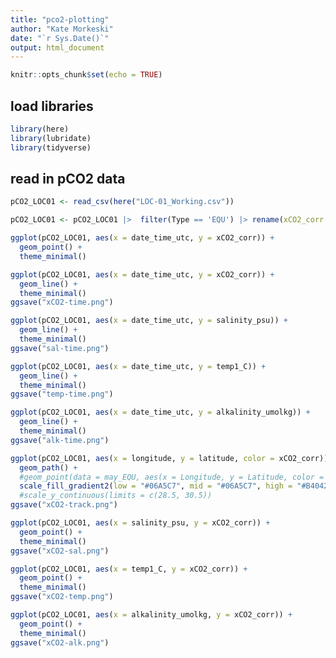 ```yaml
---
title: "pco2-plotting"
author: "Kate Morkeski"
date: "`r Sys.Date()`"
output: html_document
---
```


```r
knitr::opts_chunk$set(echo = TRUE)
```

## load libraries

```r

library(here)
library(lubridate)
library(tidyverse)

```

## read in pCO2 data

```r

pCO2_LOC01 <- read_csv(here("LOC-01_Working.csv"))

pCO2_LOC01 <- pCO2_LOC01 |>  filter(Type == 'EQU') |> rename(xCO2_corr = "xCO2 corr")

```

```r


ggplot(pCO2_LOC01, aes(x = date_time_utc, y = xCO2_corr)) +
  geom_point() +
  theme_minimal()

ggplot(pCO2_LOC01, aes(x = date_time_utc, y = xCO2_corr)) +
  geom_line() +
  theme_minimal()
ggsave("xCO2-time.png")

ggplot(pCO2_LOC01, aes(x = date_time_utc, y = salinity_psu)) +
  geom_line() +
  theme_minimal()
ggsave("sal-time.png")

ggplot(pCO2_LOC01, aes(x = date_time_utc, y = temp1_C)) +
  geom_line() +
  theme_minimal()
ggsave("temp-time.png")

ggplot(pCO2_LOC01, aes(x = date_time_utc, y = alkalinity_umolkg)) +
  geom_line() +
  theme_minimal()
ggsave("alk-time.png")


```

```r

ggplot(pCO2_LOC01, aes(x = longitude, y = latitude, color = xCO2_corr)) +
  geom_path() +
  #geom_point(data = may_EQU, aes(x = Longitude, y = Latitude, color = F_micromol_m2_s)) +  
  scale_fill_gradient2(low = "#06A5C7", mid = "#06A5C7", high = "#B40426", aesthetics = "color", midpoint = 412)  + theme(panel.grid.major = element_blank(), panel.grid.minor = element_blank())
  #scale_y_continuous(limits = c(28.5, 30.5))
ggsave("xCO2-track.png")

```

```r

ggplot(pCO2_LOC01, aes(x = salinity_psu, y = xCO2_corr)) +
  geom_point() +
  theme_minimal()
ggsave("xCO2-sal.png")

ggplot(pCO2_LOC01, aes(x = temp1_C, y = xCO2_corr)) +
  geom_point() +
  theme_minimal()
ggsave("xCO2-temp.png")

ggplot(pCO2_LOC01, aes(x = alkalinity_umolkg, y = xCO2_corr)) +
  geom_point() +
  theme_minimal()
ggsave("xCO2-alk.png")

```

